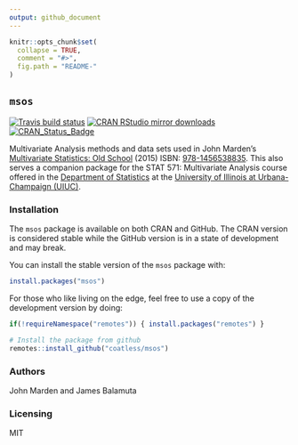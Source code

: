 ```yaml
---
output: github_document
---
```


<!-- README.md is generated from README.Rmd. Please edit that file -->

```r
knitr::opts_chunk$set(
  collapse = TRUE,
  comment = "#>",
  fig.path = "README-"
)
```


## `msos`

<!-- badges: start -->
[![Travis build status](https://travis-ci.org/coatless/msos.svg?branch=master)](https://travis-ci.org/coatless/msos)
[![CRAN RStudio mirror downloads](http://cranlogs.r-pkg.org/badges/msos)](http://www.r-pkg.org/pkg/msos)
[![CRAN_Status_Badge](http://www.r-pkg.org/badges/version/msos)](https://cran.r-project.org/package=msos)
<!-- badges: end -->

Multivariate Analysis methods and data sets used
in John Marden's [Multivariate Statistics: Old School](https://stat.istics.net/Multivariate/) (2015) ISBN: [978-1456538835](https://www.amazon.com/gp/product/1456538837).
This also serves a companion package for the STAT 571: Multivariate Analysis course
offered in the [Department of Statistics](https://stat.illinois.edu) at the
[University of Illinois at Urbana-Champaign (UIUC)](https://illinois.edu).

### Installation

The `msos` package is available on both CRAN and GitHub. The CRAN version is
considered stable while the GitHub version is in a state of development and 
may break. 

You can install the stable version of the `msos` package with:

```r
install.packages("msos")
```

For those who like living on the edge, feel free to use a copy of the 
development version by doing:

```r
if(!requireNamespace("remotes")) { install.packages("remotes") }

# Install the package from github
remotes::install_github("coatless/msos")
```

### Authors

John Marden and James Balamuta

### Licensing

MIT
